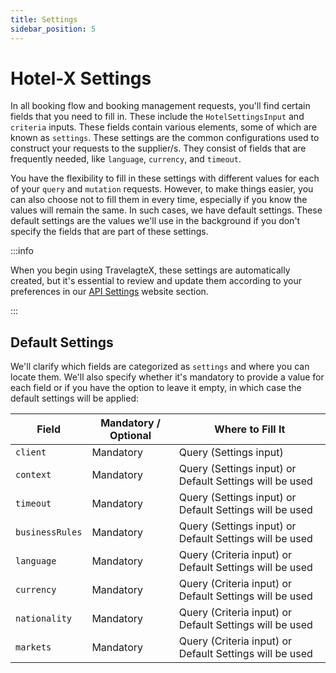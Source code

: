```yaml
---
title: Settings
sidebar_position: 5
---
```


# Hotel-X Settings

In all booking flow and booking management requests, you'll find certain fields that you need to fill in. These include the `HotelSettingsInput` and `criteria` inputs. These fields contain various elements, some of which are known as `settings`. These settings are the common configurations used to construct your requests to the supplier/s. They consist of fields that are frequently needed, like `language`, `currency`, and `timeout`.

You have the flexibility to fill in these settings with different values for each of your `query` and `mutation` requests. However, to make things easier, you can also choose not to fill them in every time, especially if you know the values will remain the same. In such cases, we have default settings. These default settings are the values we'll use in the background if you don't specify the fields that are part of these settings.

:::info

When you begin using TravelagteX, these settings are automatically created, but it's essential to review and update them according to your preferences in our [API Settings](https://app.travelgatex.com/connections/settings) website section.

:::

## Default Settings

We'll clarify which fields are categorized as `settings` and where you can locate them. We'll also specify whether it's mandatory to provide a value for each field or if you have the option to leave it empty, in which case the default settings will be applied:

| Field                  | Mandatory / Optional | Where to Fill It                                        |
|------------------------|----------------------|---------------------------------------------------------|
| `client`               | Mandatory            | Query (Settings input)                                  |
| `context`              | Mandatory            | Query (Settings input) or Default Settings will be used |
| `timeout`              | Mandatory            | Query (Settings input) or Default Settings will be used |
| `businessRules`        | Mandatory            | Query (Settings input) or Default Settings will be used |
| `language`             | Mandatory            | Query (Criteria input) or Default Settings will be used |
| `currency`             | Mandatory            | Query (Criteria input) or Default Settings will be used |
| `nationality`          | Mandatory            | Query (Criteria input) or Default Settings will be used |
| `markets`              | Mandatory            | Query (Criteria input) or Default Settings will be used |
